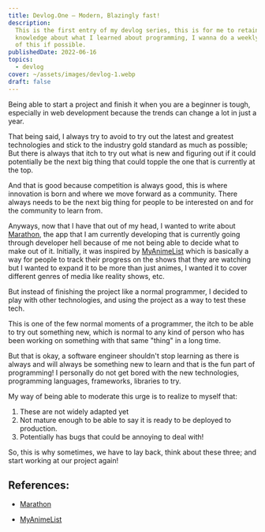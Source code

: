 ```yaml
---
title: Devlog.One — Modern, Blazingly fast!
description:
  This is the first entry of my devlog series, this is for me to retain my
  knowledge about what I learned about programming, I wanna do a weekly series
  of this if possible.
publishedDate: 2022-06-16
topics:
  - devlog
cover: ~/assets/images/devlog-1.webp
draft: false
---
```


Being able to start a project and finish it when you are a beginner is tough,
especially in web development because the trends can change a lot in just a
year.

That being said, I always try to avoid to try out the latest and greatest
technologies and stick to the industry gold standard as much as possible; But
there is always that itch to try out what is new and figuring out if it could
potentially be the next big thing that could topple the one that is currently at
the top.

And that is good because competition is always good, this is where innovation is
born and where we move forward as a community. There always needs to be the next
big thing for people to be interested on and for the community to learn from.

Anyways, now that I have that out of my head, I wanted to write about
[Marathon], the app that I am currently developing that is currently going
through developer hell because of me not being able to decide what to make out
of it. Initially, it was inspired by [MyAnimeList] which is basically a way for
people to track their progress on the shows that they are watching but I wanted
to expand it to be more than just animes, I wanted it to cover different genres
of media like reality shows, etc.

But instead of finishing the project like a normal programmer, I decided to play
with other technologies, and using the project as a way to test these tech.

This is one of the few normal moments of a programmer, the itch to be able to
try out something new, which is normal to any kind of person who has been
working on something with that same "thing" in a long time.

But that is okay, a software engineer shouldn't stop learning as there is always
and will always be something new to learn and that is the fun part of
programming! I personally do not get bored with the new technologies,
programming languages, frameworks, libraries to try.

My way of being able to moderate this urge is to realize to myself that:

1. These are not widely adapted yet
2. Not mature enough to be able to say it is ready to be deployed to production.
3. Potentially has bugs that could be annoying to deal with!

So, this is why sometimes, we have to lay back, think about these three; and
start working at our project again!

## References:

- [Marathon]

- [MyAnimeList]

[marathon]: https://marathon-preview.vercel.app
[myanimelist]: https://myanimelist.net/
